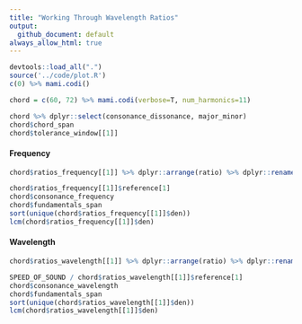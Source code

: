 ```yaml
---
title: "Working Through Wavelength Ratios"
output:
  github_document: default
always_allow_html: true
---
```


```r
devtools::load_all(".")
source('../code/plot.R')
c(0) %>% mami.codi()
```

```r
chord = c(60, 72) %>% mami.codi(verbose=T, num_harmonics=11)
```

```r
chord %>% dplyr::select(consonance_dissonance, major_minor)
chord$chord_span
chord$tolerance_window[[1]]
```

#### Frequency

```r
chord$ratios_frequency[[1]] %>% dplyr::arrange(ratio) %>% dplyr::rename(freq=pitch)
```

```r
chord$ratios_frequency[[1]]$reference[1]
chord$consonance_frequency
chord$fundamentals_span
sort(unique(chord$ratios_frequency[[1]]$den))
lcm(chord$ratios_frequency[[1]]$den)
```

#### Wavelength
 


```r
chord$ratios_wavelength[[1]] %>% dplyr::arrange(ratio) %>% dplyr::rename(wavelength=pitch)
```

```r
SPEED_OF_SOUND / chord$ratios_wavelength[[1]]$reference[1]
chord$consonance_wavelength
chord$fundamentals_span
sort(unique(chord$ratios_wavelength[[1]]$den))
lcm(chord$ratios_wavelength[[1]]$den)
```
